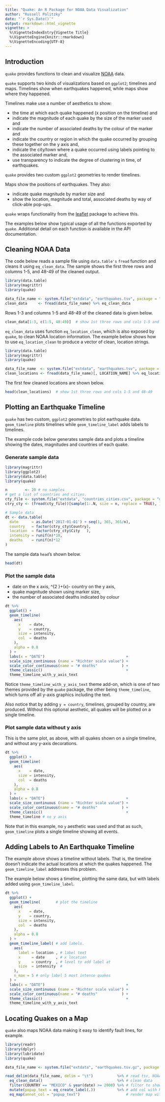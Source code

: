 ```yaml
---
title: "Quake: An R Package for NOAA Data Visualization"
author: "Russell Politzky"
date: "`r Sys.Date()`"
output: rmarkdown::html_vignette
vignette: >
  %\VignetteIndexEntry{Vignette Title}
  %\VignetteEngine{knitr::rmarkdown}
  %\VignetteEncoding{UTF-8}
---
```


## Introduction

`quake` provides functions to clean and visualize [NOAA](https://ngdc.noaa.gov/nndc/struts/form?t=101650&s=1&d=1) data.

`quake` supports two kinds of visualizations based on `ggplot2`; timelines
and maps.  Timelines show when earthquakes happened, while maps show where
they happened.

Timelines make use a number of aesthetics to show:

- the time at which each quake happened (x position on the timeline) and
- indicate the magnitude of each quake by the size of the marker used and
- indicate the number of associated deaths by the colour of the marker and
- indicate the country or region in which the quake occurred by grouping
  these together on the y axis and,
- indicate the city/town where a quake occurred using labels pointing to the
  associated marker and,
- use transparency to indicate the degree of clustering in time, of earthquakes.

`quake` provides two custom `ggplot2` geometries to render timelines.
  
Maps show the positions of earthquakes.  They also:

- indicate quake magnitude by marker size and
- show the location, magnitude and total, associated deaths by way of
  click-able pop-ups.

`quake` wraps functionality from the [leaflet](https://rstudio.github.io/leaflet/)
 package to achieve this.

The examples below show typical usage of all the functions exported 
by `quake`. Additional detail on each function is available in the 
API documentation.

## Cleaning NOAA Data

The code below reads a sample file using `data.table's` `fread` function
and cleans it using `eq_clean_data`.  The sample shows the first three
rows and columns 1-5, and 48-49 of the cleaned output.

```r
library(data.table)
library(magrittr)
library(quake)

data_file_name <- system.file("extdata", "earthquakes.tsv", package = "quake")
clean_data     <- fread(data_file_name) %>% eq_clean_data

```
Rows 1-3 and columns 1-5 and 48-49 of the cleaned data is given below.

```r
clean_data[1:3, c(1:5, 48:49)]  # show 1st three rows and cols 1-5 and 48-49
```

`eq_clean_data` uses function `eq_location_clean`, which is also exposed 
by `quake`, to clean NOAA location information. The example below shows 
how to use `eq_location_clean` to produce a vector of clean, location 
strings.

```r
library(data.table)
library(magrittr)
library(quake)

data_file_name  <- system.file("extdata", "earthquakes.tsv", package = "quake")
clean_locations <- fread(data_file_name)[, LOCATION_NAME] %>% eq_location_clean
```
The first few cleaned locations are shown below.

```r
head(clean_locations)  # show 1st three rows and cols 1-5 and 48-49
```

## Plotting an Earthquake Timeline

`quake` has two custom, `ggplot2` geometries to plot earthquake data.
`geom_timeline` plots timelines while `geom_timeline_label` adds 
labels to timelines.

The example code below generates sample data and plots 
a timeline showing the dates, magnitudes and countries of each 
quake.

### Generate sample data

```r
library(magrittr)
library(ggplot2)
library(data.table)
library(quake)

n        <- 20 # no samples
# get a list of countries and cities.
cty_file <- system.file("extdata", "countries_cities.csv", package = "quake")
ctry_cty <- (fread(cty_file))[sample(1:.N, size = n, replace = TRUE), ]

# Sample data
dt <- data.table(
  date      = as.Date('2017-01-01') + seq(1, 365, 365/n),
  country   = factor(ctry_cty$Country),
  location  = factor(ctry_cty$City   ),
  intensity = runif(n)*10,
  deaths    = runif(n)*12
)
```
The sample data `head`'s shown below.

```r
head(dt)
```

### Plot the sample data

- date on the x axis, 
\beta^{2\ }+\sin\left(x\right)- country on the y axis, 
- quake magnitude shown using marker size, 
- the number of associated deaths indicated by colour

```r
dt %>%
  ggplot() +
  geom_timeline(
    aes(
      x    = date, 
      y    = country, 
      size = intensity, 
      col  = deaths
    ), 
    alpha = 0.8
  ) +
  labs(x = "DATE")                                     +
  scale_size_continuous (name = "Richter scale value") +
  scale_color_continuous(name = "# deaths"           ) +
  theme_classic()                                      +
  theme_timeline_with_y_axis_text
```

Notice `theme_timeline_with_y_axis_text` theme add-on, which is 
one of two themes provided by the `quake` package, the other being
`theme_timeline`, which turns off all y-axis graphics including
the text.

Also notice that by adding `y = country`, timelines, grouped
by country, are produced.  Without this optional aesthetic, all 
quakes will be plotted on a single timeline.

### Plot sample data without y axis

This is the same plot, as above, with all quakes shown on a single timeline, 
and without any y-axis decorations.

```r
dt %>%
  ggplot() +
  geom_timeline(
    aes(
      x    = date, 
      size = intensity, 
      col  = deaths
    ), 
    alpha = 0.8
  ) +
  labs(x = "DATE")                                     +
  scale_size_continuous (name = "Richter scale value") +
  scale_color_continuous(name = "# deaths"           ) +
  theme_classic()                                      +
  theme_timeline # no y axis
```

Note that in this example, no `y` aesthetic was used and that as such,
`geom_timeline` plots a single timeline showing all events.

## Adding Labels to An Earthquake Timeline

The example above shows a timeline without labels.  That is, 
the timeline doesn't indicate the actual locations at which 
the quakes happened.  The `geom_timeline_label` addresses
this problem.

The example below shows a timeline, plotting the same 
data, but with labels added using `geom_timeline_label`.

```r
dt %>%
  ggplot() +
  geom_timeline(       # plot the timeline
    aes(
      x    = date, 
      y    = country, 
      size = intensity, 
      col  = deaths
    ), 
    alpha = 0.8
  ) + 
  geom_timeline_label( # add labels.
    aes(
      label = location , # label text
      x     = date     , # x location
      y     = country  , # level to add label at 
      size  = intensity  #
    ),
    n_max = 5 # only label 5 most intense quakes
  ) +
  labs(x = "DATE")                                     +
  scale_size_continuous (name = "Richter scale value") +
  scale_color_continuous(name = "# deaths"           ) +
  theme_classic()                                      +
  theme_timeline_with_y_axis_text
```

## Locating Quakes on a Map

`quake` also maps NOAA data making it easy to identify fault lines, for example.

```r
library(readr)
library(dplyr)
library(lubridate)
library(quake)

data_file_name <- system.file("extdata", "earthquakes.tsv.gz", package = "quake")

read_delim(data_file_name, delim = "\t")           %>% # read tsv, NOAA data
  eq_clean_data()                                  %>% # clean data
  filter(COUNTRY == "MEXICO" & year(date) >= 2000) %>% # filter to show Mexico
  mutate(popup_text = eq_create_label(.))          %>% # add col with HTML popups
  eq_map(annot_col = "popup_text")                     # render map with popup
```

